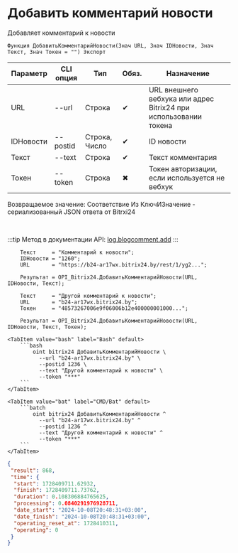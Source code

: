 ﻿---
sidebar_position: 6
---


# Добавить комментарий новости
 Добавляет комментарий к новости



`Функция ДобавитьКомментарийНовости(Знач URL, Знач IDНовости, Знач Текст, Знач Токен = "") Экспорт`

  | Параметр | CLI опция | Тип | Обяз. | Назначение |
  |-|-|-|-|-|
  | URL | --url | Строка | &#x2714; | URL внешнего вебхука или адрес Bitrix24 при использовании токена |
  | IDНовости | --postid | Строка, Число | &#x2714; | ID новости |
  | Текст | --text | Строка | &#x2714; | Текст комментария |
  | Токен | --token | Строка | &#x2716; | Токен авторизации, если используется не вебхук |

  
  Возвращаемое значение:   Соответствие Из КлючИЗначение - сериализованный JSON ответа от Bitrxi24

<br/>

:::tip
Метод в документации API: [log.blogcomment.add](https://dev.1c-bitrix.ru/rest_help/log/log_blogcomment_add.php)
:::
<br/>


```bsl title="Пример использования для 1С:Предприятие/OneScript"
    Текст     = "Комментарий к новости";
    IDНовости = "1260";
    URL       = "https://b24-ar17wx.bitrix24.by/rest/1/yg2...";

    Результат = OPI_Bitrix24.ДобавитьКомментарийНовости(URL, IDНовости, Текст);

    Текст     = "Другой комментарий к новости";
    URL       = "b24-ar17wx.bitrix24.by";
    Токен     = "48573267006e9f06006b12e400000001000...";

    Результат = OPI_Bitrix24.ДобавитьКомментарийНовости(URL, IDНовости, Текст, Токен);
```
    

 <Tabs>
  
    <TabItem value="bash" label="Bash" default>
        ```bash
            oint bitrix24 ДобавитьКомментарийНовости \
              --url "b24-ar17wx.bitrix24.by" \
              --postid 1236 \
              --text "Другой комментарий к новости" \
              --token "***"
        ```
    </TabItem>
  
    <TabItem value="bat" label="CMD/Bat" default>
        ```batch
            oint bitrix24 ДобавитьКомментарийНовости ^
              --url "b24-ar17wx.bitrix24.by" ^
              --postid 1236 ^
              --text "Другой комментарий к новости" ^
              --token "***"
        ```
    </TabItem>
</Tabs>


```json title="Результат"
{
 "result": 868,
 "time": {
  "start": 1728409711.62932,
  "finish": 1728409711.73762,
  "duration": 0.108306884765625,
  "processing": 0.0840291976928711,
  "date_start": "2024-10-08T20:48:31+03:00",
  "date_finish": "2024-10-08T20:48:31+03:00",
  "operating_reset_at": 1728410311,
  "operating": 0
 }
}
```
